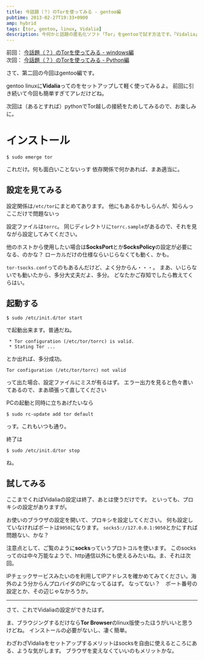 ```yaml
---
title: 今話題（？）のTorを使ってみる - gentoo編
pubtime: 2013-02-27T19:33+0900
amp: hybrid
tags: [tor, gentoo, linux, Vidalia]
description: 今何かと話題の匿名化ソフト「Tor」をgentooで試す方法です。「Vidalia」というソフトを使用しています。
---
```


<aside>

前回： [今話題（？）のTorを使ってみる - windows編](/blog/2013/02/use-tor-windows)<br />
次回： [今話題（？）のTorを使ってみる - Python編](/blog/2013/02/use-tor-python)

</aside>

さて、第二回の今回はgentoo編です。

gentoo linuxに**Vidalia**ってのをセットアップして軽く使ってみるよ。
前回に引き続いて今回も簡単すぎてアレだけどね。

次回は（あるとすれば）pythonでTor越しの接続をためしてみるので、お楽しみに。

# インストール
``` shell
$ sudo emerge tor
```
これだけ。何も面白いことないっす
依存関係で何かあれば、まあ適当に。

<section>

# 設定を見てみる
設定関係は`/etc/tor`にまとめてあります。
他にもあるかもしらんが、知らんっ　ここだけで問題ないっ

設定ファイルは`torrc`。
同じディレクトリに`torrc.sample`があるので、それを見ながら設定してみてください。

他のホストから使用したい場合は**SocksPort**とか**SocksPolicy**の設定が必要になる、のかな？
ローカルだけの仕様ならいじらなくても動く、かも。

`tor-tsocks.conf`ってのもあるんだけど、よく分からん・・・。
まあ、いじらないでも動いたから、多分大丈夫だよ、多分。
どなたかご存知でしたら教えてくらはい。

</section>
<section>

# 起動する
``` shell
$ sudo /etc/init.d/tor start
```
で起動出来ます。普通だね。

```
 * Tor configuration (/etc/tor/torrc) is valid.
 * Stating Tor ...
```
とか出れば、多分成功。

```
Tor configuration (/etc/tor/torrc) not valid
```
って出た場合、設定ファイルにミスが有るはず。
エラー出力を見ると色々書いてあるので、まあ頑張って直してください

PCの起動と同時に立ちあげたいなら
``` shell
$ sudo rc-update add tor default
```
っす。これもいつも通り。

終了は
``` shell
$ sudo /etc/init.d/tor stop
```
ね。

</section>
<section>

# 試してみる
ここまでくればVidaliaの設定は終了、あとは使うだけです。
といっても、プロキシの設定がありますが。

お使いのブラウザの設定を開いて、プロキシを設定してください。
何も設定していなければポートは`9050`になります。
`socks5://127.0.0.1:9050`とかにすれば問題ない、かな？

注意点として、ご覧のように**socks**っていうプロトコルを使います。
このsocksってのは中々万能なようで、http通信以外にも使えるみたいね。ま、それは次回。

IPチェックサービスみたいのを利用してIPアドレスを確かめてみてください。海外のよう分からんプロバイダのIPになってるはず。
なってない？　ポート番号の設定とか、その辺じゃなかろうか。

</section>

---

さて、これでVidaliaの設定ができたはず。

ま、ブラウジングするだけなら**Tor Browser**のlinux版使ったほうがいいと思うけどね。
インストールの必要がないし、凄く簡単。

わざわざVidaliaをセットアップするメリットはsocksを自由に使えるところにある、ような気がします。
ブラウザを変えなくていいのもメリットかな。

